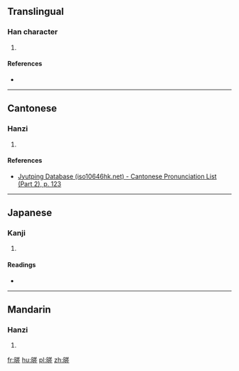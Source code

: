 ==Translingual==

===Han character===
{{Han char|rn=72|rad=日|as=10|sn=14|four=|canj=ATQM|ids=⿰日差}}

# {{defn|Han|sort=日10}}

====References====
* {{Han ref|kx=0498.340|dkj=14080|dj=0867.120|hdz=21531.010|uh=669B|ud=26267}}

----

==Cantonese==

===Hanzi===
{{yue-hanzi|jyut=[[so2]]|y=so2}}

# {{defn|lang=yue|sort=日10}}

====References====
* [http://www.iso10646hk.net/jp/document/download.jsp Jyutping Database (iso10646hk.net) - Cantonese Pronunciation List (Part 2), p. 123]

----

==Japanese==

===Kanji===
{{ja-kanji|grade=|rs=日10}}

# {{defn|lang=ja|sort=日10}}

====Readings====
* {{ja-readings|on=[[さ]] (sa)|kun=[[あきらか]] (akiraka)}}

----

==Mandarin==

===Hanzi===
{{cmn-hanzi|pin=[[suǒ]] ([[suo3]])|wg=so<sup>3</sup>}}

# {{defn|lang=cmn|sort=日10}}

[[fr:暛]]
[[hu:暛]]
[[pl:暛]]
[[zh:暛]]